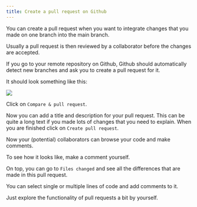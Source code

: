 ```yaml
---
title: Create a pull request on Github
---
```


You can create a pull request when you want to integrate changes that you made on
one branch into the main branch. 

Usually a pull request is then reviewed by a collaborator before the changes are 
accepted.

If you go to your remote repository on Github, Github should automatically detect
new branches and ask you to create a pull request for it.

It should look something like this:

![](img/github-pr.png)

Click on `Compare & pull request`.

Now you can add a title and description for your pull request. This can be quite a
long text if you made lots of changes that you need to explain.
When you are finished click on `Create pull request`.

Now your (potential) collaborators can browse your code and make comments.

To see how it looks like, make a comment yourself.

On top, you can go to `Files changed` and see all the differences that are made in this pull request.

You can select single or multiple lines of code and add comments to it.

Just explore the functionality of pull requests a bit by yourself.






